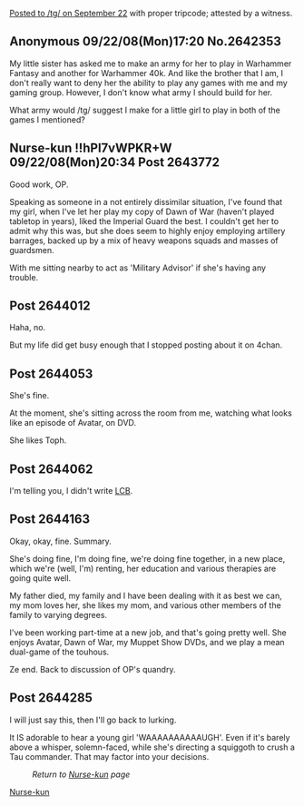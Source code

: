 [http://suptg.thisisnotatrueending.com/archive/2642353/ Posted to /tg/ on September 22] with proper tripcode; attested by a witness.

==Anonymous 09/22/08(Mon)17:20 No.2642353==

My little sister has asked me to make an army for her to play in Warhammer Fantasy and another for Warhammer 40k. And like the brother that I am, I don't really want to deny her the ability to play any games with me and my gaming group. However, I don't know what army I should build for her.

What army would /tg/ suggest I make for a little girl to play in both of the games I mentioned?

==Nurse-kun !!hPl7vWPKR+W 09/22/08(Mon)20:34 Post 2643772==
Good work, OP.

Speaking as someone in a not entirely dissimilar situation, I've found that my girl, when I've let her play my copy of Dawn of War (haven't played tabletop in years), liked the Imperial Guard the best. I couldn't get her to admit why this was, but she does seem to highly enjoy employing artillery barrages, backed up by a mix of heavy weapons squads and masses of guardsmen.

With me sitting nearby to act as 'Military Advisor' if she's having any trouble.

==Post 2644012==
Haha, no.

But my life did get busy enough that I stopped posting about it on 4chan.

==Post 2644053==
She's fine.

At the moment, she's sitting across the room from me, watching what looks like an episode of Avatar, on DVD.

She likes Toph.

==Post 2644062==
I'm telling you, I didn't write [http://1d4chan.org/wiki/LCB LCB].

==Post 2644163==
Okay, okay, fine. Summary.

She's doing fine, I'm doing fine, we're doing fine together, in a new place, which we're (well, I'm) renting, her education and various therapies are going quite well.

My father died, my family and I have been dealing with it as best we can, my mom loves her, she likes my mom, and various other members of the family to varying degrees.

I've been working part-time at a new job, and that's going pretty well. She enjoys Avatar, Dawn of War, my Muppet Show DVDs, and we play a mean dual-game of the touhous.

Ze end. Back to discussion of OP's quandry.

==Post 2644285==
I will just say this, then I'll go back to lurking.

It IS adorable to hear a young girl 'WAAAAAAAAAAUGH'. Even if it's barely above a whisper, solemn-faced, while she's directing a squiggoth to crush a Tau commander. That may factor into your decisions.

:''Return to [[Nurse-kun]] page''
[[Category:But enough about me...|Nurse-kun]]